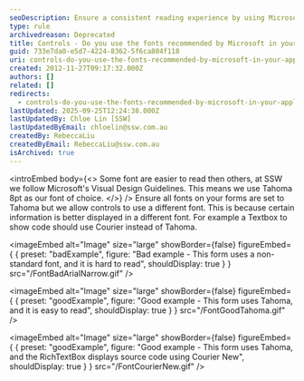 ```yaml
---
seoDescription: Ensure a consistent reading experience by using Microsoft-recommended Tahoma font on Windows Forms, while allowing controls to use alternative fonts for specific information.
type: rule
archivedreason: Deprecated
title: Controls - Do you use the fonts recommended by Microsoft in your application? (Windows Forms Only)
guid: 733e7da0-e5d7-4224-8362-5f6ca804f118
uri: controls-do-you-use-the-fonts-recommended-by-microsoft-in-your-application-windows-forms-only
created: 2012-11-27T09:17:32.000Z
authors: []
related: []
redirects:
  - controls-do-you-use-the-fonts-recommended-by-microsoft-in-your-application-(windows-forms-only)
lastUpdated: 2025-09-25T12:24:38.000Z
lastUpdatedBy: Chloe Lin [SSW]
lastUpdatedByEmail: chloelin@ssw.com.au
createdBy: RebeccaLiu
createdByEmail: RebeccaLiu@ssw.com.au
isArchived: true
---
```


<introEmbed
  body={<>
Some font are easier to read then others, at SSW we follow Microsoft's Visual Design Guidelines. This means we use Tahoma 8pt as our font of choice.
  </>}
/>
Ensure all fonts on your forms are set to Tahoma but we allow controls to use a different font. This is because certain information is better displayed in a different font. For example a Textbox to show code should use Courier instead of Tahoma.

<imageEmbed
  alt="Image"
  size="large"
  showBorder={false}
  figureEmbed={ {
    preset: "badExample",
    figure: "Bad example - This form uses a non-standard font, and it is hard to read",
    shouldDisplay: true
  } }
  src="/FontBadArialNarrow.gif"
/>


<imageEmbed
  alt="Image"
  size="large"
  showBorder={false}
  figureEmbed={ {
    preset: "goodExample",
    figure: "Good example - This form uses Tahoma, and it is easy to read",
    shouldDisplay: true
  } }
  src="/FontGoodTahoma.gif"
/>


<imageEmbed
  alt="Image"
  size="large"
  showBorder={false}
  figureEmbed={ {
    preset: "goodExample",
    figure: "Good example - This form uses Tahoma, and the RichTextBox displays source code using Courier New",
    shouldDisplay: true
  } }
  src="/FontCourierNew.gif"
/>
